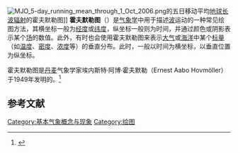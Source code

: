[[File:MJO_5-day_running_mean_through_1_Oct_2006.png|thumb]]的五日移动平均[[地球长波辐射|地球长波辐射]]的霍夫默勒图]]
'''霍夫默勒图'''（{{lang-en|Hovmöller diagram}}）是[[气象学|气象学]]中用于描述[[波|波]]运动的一种常见绘图方法，其横坐标一般为[[经度|经度]]或[[纬度|纬度]]，纵坐标一般则为时间，并通过颜色或阴影表示某个[[场_(物理)|场]]的数值。此外，有时也会使用霍夫默勒图来表示[[大气|大气]]或[[海洋|海洋]]中某个[[标量|标量]]（如[[温度|温度]]、[[密度|密度]]、[[浓度|浓度]]等）的垂直分布。此时，一般以时间为横坐标，以垂直位置为纵坐标。

霍夫默勒图是[[丹麦|丹麦]]气象学家埃内斯特·阿博·霍夫默勒（Ernest Aabo Hovmöller）于1949年发明的。<ref>{{Citation
  | first1 = Ernest     | last1 = Hovmöller
  | year = 1949
  | title = The Trough-and-Ridge Diagram
  | periodical = Tellus
  | volume = 1
  | issue = 2
  | pages = 62–66
  | url = http://onlinelibrary.wiley.com/doi/10.1111/j.2153-3490.1949.tb01260.x/pdf}}
</ref>

== 参考文献 ==
{{reflist}}

[[Category:基本气象概念与现象|Category:基本气象概念与现象]]
[[Category:绘图|Category:绘图]]